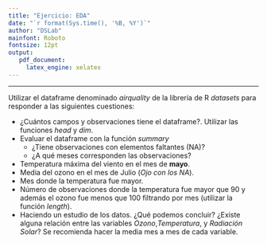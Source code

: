 ```yaml
---
title: "Ejercicio: EDA"
date: "`r format(Sys.time(), '%B, %Y')`"
author: "DSLab"
mainfont: Roboto
fontsize: 12pt
output:
   pdf_document:
     latex_engine: xelatex
---
```

***

Utilizar el dataframe denominado *airquality* de la librería
de R *datasets* para responder a las siguientes cuestiones:

* ¿Cuántos campos y observaciones tiene el dataframe?. Utilizar las funciones *head* y *dim*.
* Evaluar el dataframe con la función *summary*
    + ¿Tiene observaciones con elementos faltantes (NA)? 
    + ¿A qué meses corresponden las observaciones?
* Temperatura máxima del viento en el mes de **mayo**.
* Media del ozono en el mes de Julio (*Ojo con los NA*).
* Mes donde la temperatura fue mayor.
* Número de observaciones donde la temperatura fue mayor que 90 y además el ozono fue menos que 100 filtrando por mes (utilizar la función *length*).
* Haciendo un estudio de los datos. ¿Qué podemos concluir? ¿Existe alguna relación entre las variables *Ozono*,*Temperatura*, y *Radiación Solar*? Se recomienda hacer la media mes a mes de cada variable. 
